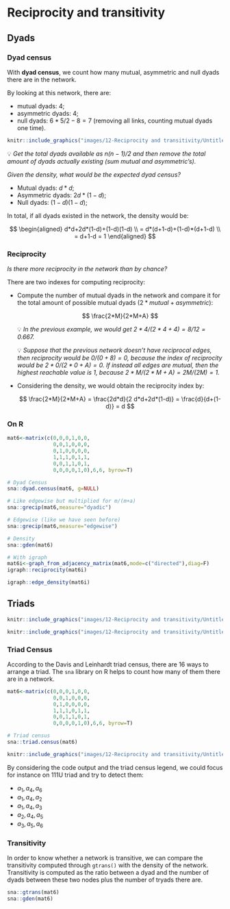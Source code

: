 # Reciprocity and transitivity

## Dyads

### Dyad census

With **dyad census**, we count how many mutual, asymmetric and null dyads there are in the network. 

By looking at this network, there are:
    
- mutual dyads: $4$;
- asymmetric dyads: $4$;
- null dyads: $6*5/2 - 8 = 7$ (removing all links, counting mutual dyads one time).

```r
knitr::include_graphics("images/12-Reciprocity and transitivity/Untitled.png")
```

<aside>
    💡 *Get the total dyads available as $n(n-1)/2$ and then remove the total amount of dyads actually existing (sum mutual and asymmetric's).*

</aside>

*Given the density, what would be the expected dyad census?*

- Mutual dyads: $d*d$;
- Asymmetric dyads: $2d*(1-d)$;
- Null dyads: $(1-d)(1-d)$;

In total, if all dyads existed in the network, the density would be: 

$$
\begin{aligned}
d*d+2d*(1-d)+(1-d)(1-d) \\
= d*(d+1-d)+(1-d)*(d+1-d) \\
= d+1-d = 1
\end{aligned}
$$

### Reciprocity

*Is there more reciprocity in the network than by chance?*

There are two indexes for computing reciprocity:

- Compute the number of mutual dyads in the network and compare it for the total amount of possible mutual dyads ($2 * mutual + asymmetric$):
    
    $$
    \frac{2*M}{2*M+A}
    $$
    
    <aside>
    💡 *In the previous example, we would get $2*4/(2*4+4) = 8/12 = 0.667$.*
    </aside>
    
    <aside>
    💡 *Suppose that the previous network doesn't have reciprocal edges, then reciprocity would be $0/(0+8) = 0$, because the index of reciprocity would be $2*0/(2*0+A) = 0$.
    If instead all edges are mutual, then the highest reachable value is 1, because $2*M/(2*M+A) = 2M/(2M) = 1$.*
    </aside>
                                                                                                      
- Considering the density, we would obtain the reciprocity index by:

    $$
    \frac{2*M}{2*M+A} = \frac{2d*d}{2 d*d+2d*(1-d)} = \frac{d}{d+(1-d)} = d
    $$

### On R

```r
mat6<-matrix(c(0,0,0,1,0,0,
               0,0,1,0,0,0,
               0,1,0,0,0,0,
               1,1,1,0,1,1,
               0,0,1,1,0,1,
               0,0,0,0,1,0),6,6, byrow=T)

# Dyad Census
sna::dyad.census(mat6, g=NULL)

# Like edgewise but multiplied for m/(m+a)
sna::grecip(mat6,measure="dyadic")

# Edgewise (like we have seen before)
sna::grecip(mat6,measure="edgewise")

# Density
sna::gden(mat6)

# With igraph
mat6i<-graph_from_adjacency_matrix(mat6,mode=c("directed"),diag=F)
igraph::reciprocity(mat6i)

igraph::edge_density(mat6i)
```

## Triads

```r
knitr::include_graphics("images/12-Reciprocity and transitivity/Untitled 1.png")
```

```r
knitr::include_graphics("images/12-Reciprocity and transitivity/Untitled 2.png")
```

### Triad Census

According to the Davis and Leinhardt triad census, there are 16 ways to arrange a triad. The `sna` library on R helps to count how many of them there are in a network. 

```r
mat6<-matrix(c(0,0,0,1,0,0,
               0,0,1,0,0,0,
               0,1,0,0,0,0,
               1,1,1,0,1,1,
               0,0,1,1,0,1,
               0,0,0,0,1,0),6,6, byrow=T)

# Triad census
sna::triad.census(mat6)
```

```r
knitr::include_graphics("images/12-Reciprocity and transitivity/Untitled 3.png")
```

By considering the code output and the triad census legend, we could focus for instance on 111U triad and try to detect them:

- $a_1, a_4, a_6$
- $a_1, a_4, a_2$
- $a_1, a_4, a_3$
- $a_2, a_4, a_5$
- $a_3, a_5, a_6$

### Transitivity

In order to know whether a network is transitive, we can compare the transitivity computed through `gtrans()` with the density of the network. Transitivity is computed as the ratio between a dyad and the number of dyads between these two nodes plus the number of tryads there are. 

```r
sna::gtrans(mat6)
sna::gden(mat6)
```
